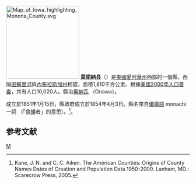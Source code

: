{{noteTA
|T=zh-hans:莫诺纳县 (艾奥瓦州);zh-hk:莫諾納縣 (艾奧瓦州);zh-tw:莫諾納郡 (愛阿華州);
|1=zh-hans:县;zh-hk:縣;zh-tw:郡;
}}
[[File:Map_of_Iowa_highlighting_Monona_County.svg|200px]]
'''莫諾納县'''（{{lang-en|Monona County}}）是[[美國|美國]][[愛阿華州|愛阿華州]]西部的一個縣，西隔[[密蘇里河|密蘇里河]]與[[內布拉斯加州|內布拉斯加州]]相望。面積1,810平方公里。根據[[美國2000年人口普查|美國2000年人口普查]]，共有人口10,020人。縣治[[奧納瓦|奧納瓦]] （Onawa）。

成立於1851年1月15日，縣政府成立於1854年4月3日。縣名來自[[優庫族|優庫語]] monachi 一詞 （「食[[蠅|蠅]]者」的意思）。<ref>Kane, J. N. and C. C. Aiken. The American Counties: Origins of County Names Dates of Creation and Population Data 1950-2000. Lanham, MD.: Scarecrow Press, 2005.</ref>。

== 参考文献 ==
<div class="references-small">
<references />
</div>

[[Category:艾奧瓦州行政區劃|M]]
